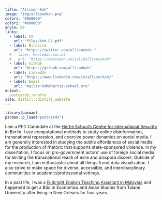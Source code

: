 ```yaml
---
title: "Allison Koh"
image: "img/allisonkoh.png"
color1: "#000000"
color2: "#000000"
angle: 60
links:
  - label: CV
    url: "files/Koh_CV.pdf"
  - label: Birdsite
    url: "https://twitter.com/allisonkoh_"
  # - label: Mastodon.social
  #   url: "https://mastodon.social/@allisonwkoh"
  - label: GitHub
    url: "https://github.com/allisonkoh"
  - label: LinkedIn
    url: "https://www.linkedin.com/in/allisonkoh/"
  - label: Email
    url: "mailto:koh@hertie-school.org"
output:
  postcards::onofre
site: distill::distill_website
---
```


```r
library(pacman)
pacman::p_load("postcards")
```


<!-- ## Hello! -->

I am a PhD Candidate at the [Hertie School's Centre for International Security ](https://www.hertie-school.org/en/international-security) in Berlin. I use computational methods to study online disinformation, transnational repression, and coercive power dynamics on social media. I am generally interested in studying the subtle affordances of social media for the production of rhetoric that supports state-sponsored violence. In my dissertation, I focus on pro-government actors' use of foreign social media for limiting the transnational reach of exile and diaspora dissent. Outside of my research, I am enthusiastic about all things `R` and data visualization. I also strive to make space for diverse, accessible, and interdisciplinary communities in academic/professional settings.   

In a past life, I was a [Fulbright English Teaching Assistant in Malaysia](https://www.macee.org.my/fulbright-eta-malaysia/) and happened to get a BSc in Economics and Asian Studies from Tulane University after living in New Orleans for four years. 

<!-- My experiences with internet/life under authoritarianism that inform my research stem from three years of studying Mandarin Chinese, and a year of living in Shanghai and Beijing. -->
